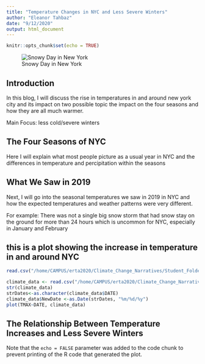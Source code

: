 ```yaml
---
title: "Temperature Changes in NYC and Less Severe Winters"
author: "Eleanor Tahbaz"
date: "9/12/2020"
output: html_document
---
```


```r
knitr::opts_chunk$set(echo = TRUE)
```

![Snowy Day in New York](https://rstudio.pomona.edu/s/24fdc7302027593d32a05/files/Climate_Change_Narratives/Student_Folders/Tahbaz/Project1/images/snow_day_in_nyc.jpg)

## Introduction

In this blog, I will discuss the rise in temperatures in and around new york city and its impact on two possible topic the impact on the four seasons and how they are all much warmer. 

Main Focus: less cold/severe winters

## The Four Seasons of NYC

Here I will explain what most people picture as a usual year in NYC and the differences in temperature and percipitation within the seasons

## What We Saw in 2019

Next, I will go into the seasonal temperatures we saw in 2019 in NYC and how the expected temperatures and weather patterns were very different.

For example: There was not a single big snow storm that had snow stay on the ground for more than 24 hours which is uncommon for NYC, especially in January and February

## this is a plot showing the increase in temperature in and around NYC

```r
read.csv("/home/CAMPUS/erta2020/Climate_Change_Narratives/Student_Folders/Tahbaz/Project1/EleanorTahbaz_NY,NY region_data.csv")

```

```r
climate_data <- read.csv("/home/CAMPUS/erta2020/Climate_Change_Narratives/Student_Folders/Tahbaz/Project1/EleanorTahbaz_NY,NY region_data.csv")
str(climate_data)
strDates<-as.character(climate_data$DATE)
climate_data$NewDate <-as.Date(strDates, "%m/%d/%y")
plot(TMAX~DATE, climate_data)
```

## The Relationship Between Temperature Increases and Less Severe Winters


Note that the `echo = FALSE` parameter was added to the code chunk to prevent printing of the R code that generated the plot.
